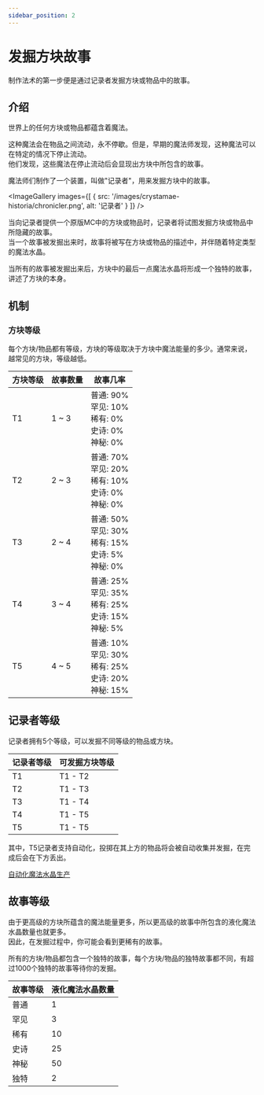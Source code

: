```yaml
---
sidebar_position: 2
---
```



# 发掘方块故事

制作法术的第一步便是通过记录者发掘方块或物品中的故事。

## 介绍

世界上的任何方块或物品都蕴含着魔法。

这种魔法会在物品之间流动，永不停歇。但是，早期的魔法师发现，这种魔法可以在特定的情况下停止流动。<br />
他们发现，这些魔法在停止流动后会显现出方块中所包含的故事。

魔法师们制作了一个装置，叫做"记录者"，用来发掘方块中的故事。

<ImageGallery images={[
  { src: '/images/crystamae-historia/chronicler.png', alt: '记录者' }
]} />

当向记录者提供一个原版MC中的方块或物品时，记录者将试图发掘方块或物品中所隐藏的故事。<br />
当一个故事被发掘出来时，故事将被写在方块或物品的描述中，并伴随着特定类型的魔法水晶。

当所有的故事被发掘出来后，方块中的最后一点魔法水晶将形成一个独特的故事，讲述了方块的本身。

## 机制

### 方块等级

每个方块/物品都有等级，方块的等级取决于方块中魔法能量的多少。通常来说，越常见的方块，等级越低。

| 方块等级 | 故事数量 | 故事几率 |
| ------ | ------- | ------- |
| T1 | 1 ~ 3 | 普通: 90%<br />罕见: 10%<br />稀有: 0%<br />史诗: 0%<br />神秘: 0% |
| T2 | 2 ~ 3 | 普通: 70%<br />罕见: 20%<br />稀有: 10%<br />史诗: 0%<br />神秘: 0% |
| T3 | 2 ~ 4 | 普通: 50%<br />罕见: 30%<br />稀有: 15%<br />史诗: 5%<br />神秘: 0% |
| T4 | 3 ~ 4 | 普通: 25%<br />罕见: 35%<br />稀有: 25%<br />史诗: 15%<br />神秘: 5% |
| T5 | 4 ~ 5 | 普通: 10%<br />罕见: 30%<br />稀有: 25%<br />史诗: 20%<br />神秘: 15% |

## 记录者等级

记录者拥有5个等级，可以发掘不同等级的物品或方块。

| 记录者等级 | 可发掘方块等级 |
| ------ | ------- |
| T1 | T1 - T2 |
| T2 | T1 - T3 |
| T3 | T1 - T4 |
| T4 | T1 - T5 |
| T5 | T1 - T5 |

其中，T5记录者支持自动化，投掷在其上方的物品将会被自动收集并发掘，在完成后会在下方丢出。

[自动化魔法水晶生产](https://www.bilibili.com/video/av383199409)

## 故事等级

由于更高级的方块所蕴含的魔法能量更多，所以更高级的故事中所包含的液化魔法水晶数量也就更多。<br />
因此，在发掘过程中，你可能会看到更稀有的故事。

所有的方块/物品都包含一个独特的故事，每个方块/物品的独特故事都不同，有超过1000个独特的故事等待你的发掘。

| 故事等级 | 液化魔法水晶数量 |
| ------ | ------------- |
| 普通 | 1 |
| 罕见 | 3 |
| 稀有 | 10 |
| 史诗 | 25 |
| 神秘 | 50 |
| 独特 | 2 |

